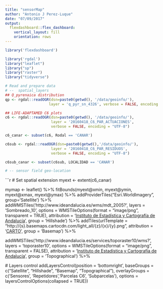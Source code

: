 ```yaml
---
title: "sensorMap"
author: "Antonio J Perez-Luque"
date: "07/09/2017"
output: 
  flexdashboard::flex_dashboard:
    vertical_layout: fill
    orientation: rows
---
```


```r
library('flexdashboard')
```

```r
library('rgdal')
library("leaflet") 
library("sp")
library("raster")
library("tidyverse")
```

```r
# Read and prepare data 
# --  spatial_layers 
## Q_pyrenaica distribution 
qp <- rgdal::readOGR(dsn=paste0(getwd(), '/data/geoinfo/'),
                    layer = 'q_pyr_sn_4326', verbose = FALSE, encoding = "UTF-8")

## LIFE-ADAPTAMED C6 plots 
c6 <- rgdal::readOGR(dsn=paste0(getwd(), '/data/geoinfo/'),
                     layer = '20160418_C6_PAR_ACTUACIONES', 
                     verbose = FALSE, encoding = "UTF-8")

c6_canar <- subset(c6, Rodal == 'CANAR')

c6sub <- rgdal::readOGR(dsn=paste0(getwd(),'/data/geoinfo/'),
                     layer = '20160418_C6_PAR_RESIDUOS', 
                     verbose = FALSE, encoding = "UTF-8")

c6sub_canar <- subset(c6sub, LOCALIDAD == 'CANAR')

# -- sensor field geo-location 

```




```r
# Set spatial extension 
myext <- extent(c6_canar)

mymap <- leaflet() %>%
  fitBounds(myext@xmin, myext@ymin, myext@xmax, myext@ymax) %>% 
  addProviderTiles("Esri.WorldImagery", group='Satellite') %>%
  addWMSTiles('http://www.ideandalucia.es/wms/mdt_2005?',
              layers = 'Sombreado_10',
              options = WMSTileOptions(format = "image/png", transparent = TRUE),
              attribution = '<a href="http://www.juntadeandalucia.es/institutodeestadisticaycartografia" target="_blank">Instituto de Estadística y Cartografía de Andalucía</a>', 
              group = 'Hillshade') %>% 
  addTiles(urlTemplate = "http://{s}.basemaps.cartocdn.com/light_all/{z}/{x}/{y}.png",
           attribution = '<a href="https://carto.com/attributions">CARTO</a>',
           group = 'Basemap') %>%

  addWMSTiles('http://www.ideandalucia.es/services/toporaster10/wms?',
              layers = 'toporaster10',
              options = WMSTileOptions(format = "image/png", transparent = FALSE),
              attribution = '<a href="http://www.juntadeandalucia.es/institutodeestadisticaycartografia" target="_blank">Instituto de Estadística y Cartografía de Andalucía</a>',
              group = 'Topographical') %>%

  

  # Layers control
  addLayersControl(position = 'bottomright',
                   baseGroups = c("Satellite", "Hillshade", "Basemap", "Topographical"),
                   overlayGroups = c('Sensores', 'Repetidores','Parcelas C6', 
                                     'Subparcelas'),
                   options = layersControlOptions(collapsed = TRUE))

